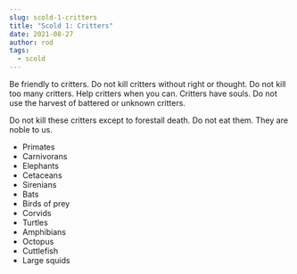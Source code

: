 ```yaml
---
slug: scold-1-critters
title: "Scold 1: Critters"
date: 2021-08-27
author: rod
tags:
  - scold
---
```

Be friendly to critters. Do not kill critters without right or thought. Do not kill too many critters. Help critters when you can. Critters have souls. Do not use the harvest of battered or unknown critters.

Do not kill these critters except to forestall death. Do not eat them. They are noble to us.

* Primates
* Carnivorans
* Elephants
* Cetaceans
* Sirenians
* Bats
* Birds of prey
* Corvids
* Turtles
* Amphibians
* Octopus
* Cuttlefish
* Large squids